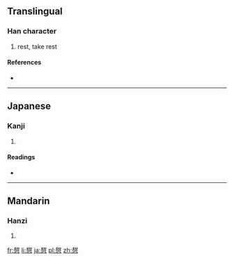 {{also|憩}}
==Translingual==

===Han character===
{{Han char|rn=61|rad=心|as=11|sn=15|four=|canj=竹廿心 (HTP)}}

# rest, take rest

====References====
* {{Han ref|kx=0401.391|dkj=11187|dj=0741.180|hdz=42343.030|uh=6187|ud=24967}}

----

==Japanese==

===Kanji===
{{ja-kanji|grade=|rs=心11}}

# {{defn|lang=ja|sort=心11}}

====Readings====
* {{ja-readings|on=[[けい]] (kei)|kun=[[いこい]] (ikoi)}}

----

==Mandarin==

===Hanzi===
{{cmn-hanzi|pin=[[fān]] ([[fan1]]), [[qì]] ([[qi4]])|wg=fan<sup>1</sup>, ch'i<sup>4</sup>}}

# {{defn|lang=cmn|sort=心11}}

[[fr:憇]]
[[li:憇]]
[[ja:憇]]
[[pl:憇]]
[[zh:憇]]